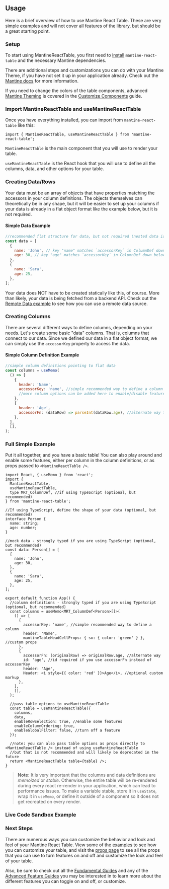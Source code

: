 
<Head>
  <title>Usage - Mantine React Table Docs</title>
  <meta
    name="description"
    content="A brief overview of how to use mantine-react-table and create columns and data"
  />
</Head>

## Usage

Here is a brief overview of how to use Mantine React Table. These are very simple examples and will not cover all features of the library, but should be a great starting point.

### Setup

To start using MantineReactTable, you first need to [install](/docs/getting-started/install) `mantine-react-table` and the necessary Mantine dependencies.

There are additional steps and customizations you can do with your Mantine Theme, if you have not set it up in your application already. Check out the [Mantine docs](https://mantine.dev/theming/theme-object/) for more information.

If you need to change the colors of the table components, advanced [Mantine Theming](https://mantine.dev/theming/mantine-provider/#nested-mantineproviders) is covered in the [Customize Components](/docs/guides/customize-components) guide.

### Import MantineReactTable and useMantineReactTable

Once you have everything installed, you can import from `mantine-react-table` like this:

```tsx
import { MantineReactTable, useMantineReactTable } from 'mantine-react-table';
```

`MantineReactTable` is the main component that you will use to render your table.

`useMantineReactTable` is the React hook that you will use to define all the columns, data, and other options for your table.

### Creating Data/Rows

Your data must be an array of objects that have properties matching the accessors in your column definitions. The objects themselves can theoretically be in any shape, but it will be easier to set up your columns if your data is already in a flat object format like the example below, but it is not required.

#### Simple Data Example

```jsx
//recommended flat structure for data, but not required (nested data is fine, but takes more setup in column definitions)
const data = [
  {
    name: 'John', // key "name" matches `accessorKey` in ColumnDef down below
    age: 30, // key "age" matches `accessorKey` in ColumnDef down below
  },
  {
    name: 'Sara',
    age: 25,
  },
];
```

Your data does NOT have to be created statically like this, of course. More than likely, your data is being fetched from a backend API. Check out the [Remote Data example](/docs/examples/remote) to see how you can use a remote data source.

### Creating Columns

There are several different ways to define columns, depending on your needs. Let's create some basic "data" columns. That is, columns that connect to our data. Since we defined our data in a flat object format, we can simply use the `accessorKey` property to access the data.

#### Simple Column Definition Example

```jsx
//simple column definitions pointing to flat data
const columns = useMemo(
  () => [
    {
      header: 'Name',
      accessorKey: 'name', //simple recommended way to define a column
      //more column options can be added here to enable/disable features, customize look and feel, etc.
    },
    {
      header: 'Age',
      accessorFn: (dataRow) => parseInt(dataRow.age), //alternate way to access data if processing logic is needed
    },
  ],
  [],
);
```

### Full Simple Example

Put it all together, and you have a basic table! You can also play around and enable some features, either per column in the column definitions, or as props passed to `<MantineReactTable />`.

```tsx
import React, { useMemo } from 'react';
import {
  MantineReactTable,
  useMantineReactTable,
  type MRT_ColumnDef, //if using TypeScript (optional, but recommended)
} from 'mantine-react-table';

//If using TypeScript, define the shape of your data (optional, but recommended)
interface Person {
  name: string;
  age: number;
}

//mock data - strongly typed if you are using TypeScript (optional, but recommended)
const data: Person[] = [
  {
    name: 'John',
    age: 30,
  },
  {
    name: 'Sara',
    age: 25,
  },
];

export default function App() {
  //column definitions - strongly typed if you are using TypeScript (optional, but recommended)
  const columns = useMemo<MRT_ColumnDef<Person>[]>(
    () => [
      {
        accessorKey: 'name', //simple recommended way to define a column
        header: 'Name',
        mantineTableHeadCellProps: { sx: { color: 'green' } }, //custom props
      },
      {
        accessorFn: (originalRow) => originalRow.age, //alternate way
        id: 'age', //id required if you use accessorFn instead of accessorKey
        header: 'Age',
        Header: <i style={{ color: 'red' }}>Age</i>, //optional custom markup
      },
    ],
    [],
  );

  //pass table options to useMantineReactTable
  const table = useMantineReactTable({
    columns,
    data,
    enableRowSelection: true, //enable some features
    enableColumnOrdering: true,
    enableGlobalFilter: false, //turn off a feature
  });

  //note: you can also pass table options as props directly to <MantineReactTable /> instead of using useMantineReactTable
  //but that is not recommended and will likely be deprecated in the future
  return <MantineReactTable table={table} />;
}
```

> **Note:** It is very important that the columns and data definitions are _memoized_ or _stable_. Otherwise, the entire table will be re-rendered during every react re-render in your application, which can lead to performance issues. To make a variable stable, store it in `useState`, wrap it in `useMemo`, or define it outside of a component so it does not get recreated on every render.

### Live Code Sandbox Example

<SimpleCodeSandbox />

### Next Steps

There are numerous ways you can customize the behavior and look and feel of your Mantine React Table. View some of the [examples](/docs/examples) to see how you can customize your table, and visit the [props page](/docs/api/table-options) to see all the props that you can use to turn features on and off and customize the look and feel of your table.

Also, be sure to check out all the [Fundamental Guides](/docs/guides#fundamentals) and any of the [Advanced Feature Guides](/docs/guides#feature-guides) you may be interested in to learn more about the different features you can toggle on and off, or customize.
